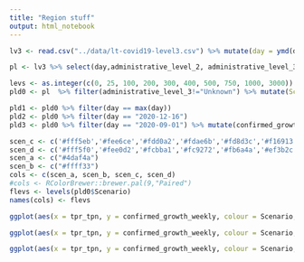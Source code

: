 ```yaml
---
title: "Region stuff"
output: html_notebook
---
```


```r
lv3 <- read.csv("../data/lt-covid19-level3.csv") %>% mutate(day = ymd(day))

pl <- lv3 %>% select(day,administrative_level_2, administrative_level_3, confirmed_100k, tpr_tpn, confirmed_growth_weekly, population)

levs <- as.integer(c(0, 25, 100, 200, 300, 400, 500, 750, 1000, 3000))
pld0 <- pl  %>% filter(administrative_level_3!="Unknown") %>% mutate(Scenario = cut(confirmed_100k, levs, right  = TRUE, include.lowest = TRUE))

pld1 <- pld0 %>% filter(day == max(day))
pld2 <- pld0 %>% filter(day == "2020-12-16")
pld3 <- pld0 %>% filter(day == "2020-09-01") %>% mutate(confirmed_growth_weekly,fixNA(confirmed_growth_weekly))

scen_c <- c('#fff5eb','#fee6ce','#fdd0a2','#fdae6b','#fd8d3c','#f16913','#d94801','#a63603','#7f2704')[2+1:4]
scen_d <- c('#fff5f0','#fee0d2','#fcbba1','#fc9272','#fb6a4a','#ef3b2c','#cb181d','#a50f15','#67000d')[7:9]
scen_a <- c("#4daf4a")
scen_b <- c("#ffff33")
cols <- c(scen_a, scen_b, scen_c, scen_d)
#cols <- RColorBrewer::brewer.pal(9,"Paired")
flevs <- levels(pld0$Scenario)
names(cols) <- flevs

```

```r
ggplot(aes(x = tpr_tpn, y = confirmed_growth_weekly, colour = Scenario, size = population), data = pld1) + geom_point()+geom_text(aes(label = administrative_level_3), size = 3, nudge_x = 0.8, check_overlap = TRUE)+theme_bw()+scale_colour_manual(name = "100k rodiklis", values =cols) + scale_size_continuous(name = "Populiacija")+geom_hline(yintercept = 0) + geom_vline(xintercept = 4)+labs(x = "Teigiama tyrimų dalis, procentai",  y = "Savaitinis augimas, procentai", title = paste("Lietuvos rodikliai,",max(pld1$day)))
```


```r
ggplot(aes(x = tpr_tpn, y = confirmed_growth_weekly, colour = Scenario, size = population), data = pld2) + geom_point()+geom_text(aes(label = administrative_level_3), size = 4, nudge_x = 1.3, check_overlap = TRUE)+theme_bw()+scale_colour_manual(name = "100k rodiklis", values =cols) + scale_size_continuous(name = "Populiacija")+geom_hline(yintercept = 0) + geom_vline(xintercept = 4)+labs(x = "Teigiama tyrimų dalis, procentai",  y = "Savaitinis augimas, procentai", title = paste("Lietuvos rodikliai,",max(pld2$day)))
```

```r
ggplot(aes(x = tpr_tpn, y = confirmed_growth_weekly, colour = Scenario, size = population), data = pld3) + geom_point()+geom_text(aes(label = administrative_level_3), size = 4, nudge_x = 1.3, check_overlap = TRUE)+theme_bw()+scale_colour_manual(name = "100k rodiklis", values =cols) + scale_size_continuous(name = "Populiacija")+geom_hline(yintercept = 0) + geom_vline(xintercept = 4)+labs(x = "Teigiama tyrimų dalis, procentai",  y = "Savaitinis augimas, procentai", title = paste("Lietuvos rodikliai,",max(pld3$day)))
```
